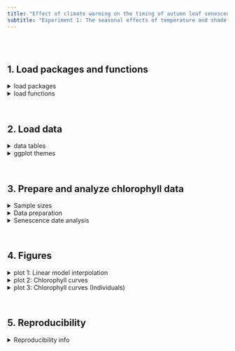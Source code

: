 ```yaml
---
title: "Effect of climate warming on the timing of autumn leaf senescence reverses at the summer solstice"
subtitle: "Experiment 1: The seasonal effects of temperature and shade on autumn phenology"
---
```


<br><br>

## 1. Load packages and functions

<details><summary>load packages</summary>

```r
require(ggplot2)
require(tidyverse)
require(broom)
require(patchwork)
require(lubridate)
require(data.table)
require(gmodels)
require(wesanderson)
require(mgcv)
```

</details>

<details><summary>load functions</summary>

```r
##########################################
# SPAD reading to chlorophyll conversion #
##########################################


SPADtoChl = function(SPAD){
  Chl = ifelse(SPAD==0, 0, -0.0029*(SPAD^2) + 1.175*SPAD + 3.8506)
  return(Chl)
}
#SPAD: unitless
#Chl: leaf chlorophyll in microgram / gram fresh weight
#Intercept forced to zero

#From Percival et al. 2008: The Potential of a Chlorophyll Content SPAD Meter to Quantify Nutrient Stress in Foliar Tissue of Sycamore (Acer pseudoplatanus), English Oak (Quercus robur), and European Beech (Fagus sylvatica)



############################
# Keep only number in string
############################


keep.number = function(x){
  as.numeric(gsub("[^\\d]+", "", x, perl=TRUE))}
```

</details>

<br>

## 2. Load data

<details>

<summary>data tables</summary>

```r
################
# define paths #
################


data.dir   = "/Users/consti/Desktop/PhD/Publication_material/17_Autumn_phenology_tier2/Experiment1/Data/Chlorophyll"
output.dir = "/Users/consti/Desktop/PhD/Publication_material/17_Autumn_phenology_tier2/Experiment1/R_output/Chlorophyll"



#########################
# Load chlorophyll data #
#########################


chlorophyll.data = read.table(paste(data.dir,"Chlorophyll_2021_master.csv",sep="/"), header=T, sep=",") %>%
  
  #delete dead individuals
  group_by(ID) %>%
  mutate(dead.proportion = mean(as.numeric(Dead)))%>%
  ungroup() %>%
  filter(dead.proportion <0.5) %>%
  
  #delete NAs and Groups
  filter(!is.na(SPAD),
         !(Group %in% c("M","L","N","O","P"))) %>%
  
  #Convert dates to DOY
  mutate(
    #Convert dates to DOY
    date = dmy(date),
    #merge controls
    time.period = ifelse(Group %in% c("C","H"),1,
                         ifelse(Group %in% c("D","I"),2,
                                ifelse(Group %in% c("E","J"),3,
                                       ifelse(Group %in% c("F","K"),4,0)))),
    Treatment = ifelse(Group %in% c("C","D","E","F"),"Shade",
                       ifelse(Group %in% c("H","I","J","K"),"Temperature", "Control"))) %>%
  
  #delete observations during and after treatment period
  filter(
    #Treatment 1
    !(time.period == 1 & date > as.Date("2021-04-30", format="%Y-%m-%d") & 
        date < as.Date("2021-06-15", format="%Y-%m-%d")),
    #Treatment 2
    !(time.period == 2 & date > as.Date("2021-05-26", format="%Y-%m-%d") & 
        date < as.Date("2021-07-15", format="%Y-%m-%d")),
    #Treatment 3
    !(time.period == 3 & date > as.Date("2021-06-25", format="%Y-%m-%d") & 
        date < as.Date("2021-08-15", format="%Y-%m-%d")),
    #Treatment 4
    !(time.period == 4 & date > as.Date("2021-07-25", format="%Y-%m-%d") & 
        date < as.Date("2021-09-15", format="%Y-%m-%d")) )
```

</details><details><summary>ggplot themes</summary>

```r
plotTheme1 = theme(
  legend.position   = "none",
  legend.background = element_rect(fill=NA, size=0.5, linetype="solid"),
  legend.text       = element_text(color="black"),
  panel.background  = element_blank(),
  axis.text         = element_text(colour = "black"),
  panel.border      = element_rect(colour = "black", fill=NA),
  axis.line         = element_line(color = "black"),
  strip.background  = element_rect(fill=NA),
  strip.text        = element_text(colour = 'black'),
  plot.title        = element_text(face="bold",hjust = 0.5))
```

</details>

<br>

## 3. Prepare and analyze chlorophyll data

<details><summary>Sample sizes</summary>

```r
table(chlorophyll.data$Group, chlorophyll.data$date)

table(chlorophyll.data[chlorophyll.data$date=="2022-01-20",]$Group, chlorophyll.data[chlorophyll.data$date=="2022-01-20",]$date)

sum(table(chlorophyll.data[chlorophyll.data$date=="2022-01-20",]$Group, chlorophyll.data[chlorophyll.data$date=="2022-01-20",]$date))
```

</details>

<details><summary>Data preparation</summary>

```r
#####################################################################
## Transform SPAD to chlorophyll and get relative chlorophyll content
#####################################################################


chlorophyll.data = chlorophyll.data %>%
  group_by(ID)%>%
  mutate(
    #convert SPAD readings to Chlorophyll content (Percival et al. 2008)
    chlorophyll     = SPADtoChl(SPAD),
    #get relative chlorophyll content per individual
    chlorophyll.rel = chlorophyll / max(chlorophyll), 
    #get date of maximum chlorophyll content per individual
    date.max.chl    = date[which.max(chlorophyll)]) %>%
  ungroup()



##################################################################################
## Interpolate 10% and 50% senescence dates from seasonal chlorophyll measurements
##################################################################################


# Interpolate EOS10 (date chlorophyll last dropped below 90%)
senescence.data.10 = chlorophyll.data %>%
  group_by(ID, Group, Treatment, time.period) %>%
  # Find the last row with >90% chlorophyll in each group, keep only this row and next
  filter(row_number() <= max(which(chlorophyll.rel > 0.9))+1,
         row_number() >= max(which(chlorophyll.rel > 0.9))) %>%
  #Linear interpolation
  summarize(EOS     = as.Date(approx(chlorophyll.rel, date, .9,  ties=min)$y, origin="1970-01-01")) %>%
  mutate(EOS.DOY    = yday(EOS),
         phenophase = "EOS10") %>%
  ungroup()

# Interpolate EOS50 (date chlorophyll last dropped below 50%)
senescence.data.50 = chlorophyll.data %>%
  group_by(ID, Group, Treatment, time.period) %>%
  # Find the last row with >50% chlorophyll in each group, keep only this row and next
  filter(row_number() <= max(which(chlorophyll.rel > 0.5))+1,
         row_number() >= max(which(chlorophyll.rel > 0.5))) %>%
  #Linear interpolation
  summarize(EOS     = as.Date(approx(chlorophyll.rel, date, .5,  ties=min)$y, origin="1970-01-01")) %>%
  mutate(EOS.DOY    = yday(EOS),
         phenophase = "EOS50") %>%
  ungroup()

# Rbind
senescence.data = rbind(senescence.data.10,senescence.data.50)
```

</details>

<details><summary>Senescence date analysis</summary>

```r
################
## Linear models
################


#Temperature
resultsLMtemperature = senescence.data %>% 
  filter(!Treatment == "Shade")%>%
  group_by(phenophase) %>% 
  do({model = lm(EOS.DOY ~ as.factor(time.period), data=.)  # create your model
  data.frame(tidy(model),
             lowCI=ci(model)[,2],
             hiCI=ci(model)[,3])}) %>%
  filter(!term %in% c("(Intercept)")) %>%
  mutate(phenophase = factor(phenophase, levels=c("EOS10","EOS50")),
         model = "temperature")

#Shade
resultsLMshade = senescence.data %>% 
  filter(!Treatment == "Temperature")%>%
  group_by(phenophase) %>% 
  do({model = lm(EOS.DOY ~ as.factor(time.period), data=.)  # create your model
  data.frame(tidy(model),
             lowCI=ci(model)[,2],
             hiCI=ci(model)[,3])}) %>%
  filter(!term %in% c("(Intercept)")) %>%
  mutate(phenophase = factor(phenophase, levels=c("EOS10","EOS50")),
         model = "shade")

#Rbind
resultsLM = rbind(resultsLMtemperature, resultsLMshade) %>%
  mutate(term=keep.number(term),
         variable.type = paste(model, phenophase, sep="."),
         model = factor(model, levels = c("temperature","shade"), ordered=T),
         #Reverse effect sizes
         estimate = estimate*(-1),
         lowCI = lowCI*(-1),
         hiCI = hiCI*(-1))

#Show results
as.data.frame(resultsLM) %>%
  dplyr::select(-c(variable.type,statistic))%>%
  mutate_if(is.numeric, round, digits=3)
```

</details>

<br>

## 4. Figures

</details>

<details><summary>plot 1: Linear model interpolation</summary>

```r
########################################
## Interpolation of monthly estimates ##
########################################


#Interpolation function
lin_interp = function(x, y, length.out=100) {
  approx(x, y, xout=seq(min(x), max(x), length.out=length.out))$y
}

#create identifier
variable.type = unique(resultsLM$variable.type)

#create interpolation dataframe
df.interp = data.frame()

#loop over variable x equation x vegetation type vector
for (variable.name in variable.type){

  #subset table
  df.sub = resultsLM  %>% 
    filter(variable.type == variable.name)
  
  # Interpolate data
  created.interp = lin_interp(df.sub$term, df.sub$term)
  score.interp   = lin_interp(df.sub$term, df.sub$estimate)
  df.interp.sub  = data.frame(created=created.interp, score=score.interp)
  # Make a grouping variable for each pos/neg segment
  cat.rle             = rle(df.interp.sub$score < 0)
  df.interp.sub       = df.interp.sub %>%
    mutate(group      = rep.int(1:length(cat.rle$lengths),  times=cat.rle$lengths),
           phenophase = unique(df.sub$phenophase),
           model      = unique(df.sub$model),
           variable.type = variable.name)
  #rbind sub dataframes 
  df.interp = rbind(df.interp, df.interp.sub)
}


#Plot
LMplot50 = ggplot() + 
  geom_area(data = df.interp[df.interp$phenophase=="EOS50",], aes(x = created, y = score, fill=score>0, group=group)) + 
  scale_fill_manual(values = c('#F21A00', '#3B9AB2'))+
  geom_point(data=resultsLM[resultsLM$phenophase=="EOS50",], aes(x=term, y=estimate))+
  geom_errorbar(data=resultsLM[resultsLM$phenophase=="EOS50",], 
                aes(x=term, ymin=lowCI, ymax=hiCI), 
                width=.2, position=position_dodge(.9)) +
  geom_hline(yintercept=0)+
  geom_vline(xintercept=2.5, size=2, alpha=0.4)+
  coord_cartesian(ylim=c(-15,15))+
  xlab("")+ylab("EOS50 anomaly (days)")+
  scale_x_continuous(breaks = seq(1,4,by=1),
                     labels = c('May','Jun','Jul','Aug'))+
  facet_wrap(~model, ncol=1)+
  plotTheme1

#Save PDF
pdf(paste(output.dir,"LinearModelPlot.pdf",sep="/"), width=3, height=4, useDingbats=FALSE)
LMplot50
dev.off()

LMplot50

LMplot10 = ggplot() + 
  geom_area(data = df.interp[df.interp$phenophase=="EOS10",], aes(x = created, y = score, fill=score>0, group=group)) + 
  scale_fill_manual(values = c('#F21A00', '#3B9AB2'))+
  geom_point(data=resultsLM[resultsLM$phenophase=="EOS10",], aes(x=term, y=estimate))+
  geom_errorbar(data=resultsLM[resultsLM$phenophase=="EOS10",], 
                aes(x=term, ymin=lowCI, ymax=hiCI), 
                width=.2, position=position_dodge(.9)) +
  geom_hline(yintercept=0)+
  geom_vline(xintercept=2.5, size=2, alpha=0.4)+
  coord_cartesian(ylim=c(-35,35))+
  xlab("")+ylab("EOS10 anomaly (days)")+
  scale_x_continuous(breaks = seq(1,4,by=1),
                     labels = c('May','Jun','Jul','Aug'))+
  facet_wrap(~model, ncol=1)+
  plotTheme1

#Save PDF
pdf(paste(output.dir,"LinearModelPlot10.pdf",sep="/"), width=3, height=4, useDingbats=FALSE)
LMplot10
dev.off()

LMplot10
```

</details>

<details><summary>plot 2: Chlorophyll curves</summary>

```r
#move points .05 to the left and right
pd = position_dodge(2) 


#Temperature treatment
Temperature_curve = chlorophyll.data %>%
  filter(!Treatment=="Shade") %>%
  mutate(time.period=as.factor(time.period),
         time.period = plyr::revalue(time.period, 
                                     c("0" = "Control" ,
                                       "1" = "May",
                                       "2" = "June",
                                       "3" = "July",
                                       "4" = "August"))) %>%
  ggplot(aes(x=date, y=chlorophyll.rel*100, colour=time.period, group=time.period)) +

  geom_hline(yintercept = 50, colour="lightgrey")+
  geom_hline(yintercept = 10, colour="lightgrey")+
  geom_hline(yintercept = 90, colour="lightgrey")+
  
  geom_vline(xintercept = as.Date('2021-11-01'), colour="lightgrey")+
  geom_vline(xintercept = as.Date('2021-10-01'), colour="lightgrey")+
  geom_vline(xintercept = as.Date('2021-09-01'), colour="lightgrey")+
  geom_vline(xintercept = as.Date('2021-08-01'), colour="lightgrey")+
  
  stat_summary(fun.data = "mean_cl_normal", geom="line", size = 1.2, position=pd, alpha=0.7) +
  stat_summary(fun.data = "mean_cl_normal", geom="errorbar", size = 0.8, width=0, position=pd) +
  stat_summary(fun.data = "mean_cl_normal", geom="point", size = 1.2, position=pd) +
  
  scale_color_manual(values = c('black','#F21A00','#E1AF00','#78B7C5','#3B9AB2'))+
  
  coord_cartesian(ylim=c(4,96),xlim=c(as.Date(c('2021-07-25','2021-12-01'))))+
  
  xlab("") +
  ylab("Relative leaf chlorophyll content (%)") +
  
  ggtitle("Temperature treatments")+
  
  plotTheme1 +
  theme(legend.position = "right")


#Shade treatment
Shade_curve = chlorophyll.data %>%
  filter(!Treatment=="Temperature") %>%
  mutate(time.period=as.factor(time.period)) %>%
  ggplot(aes(x=date, y=chlorophyll.rel*100, colour=time.period, group=time.period)) +
  
  geom_hline(yintercept = 50, colour="lightgrey")+
  geom_hline(yintercept = 10, colour="lightgrey")+
  geom_hline(yintercept = 90, colour="lightgrey")+
  
  geom_vline(xintercept = as.Date('2021-11-01'), colour="lightgrey")+
  geom_vline(xintercept = as.Date('2021-10-01'), colour="lightgrey")+
  geom_vline(xintercept = as.Date('2021-09-01'), colour="lightgrey")+
  geom_vline(xintercept = as.Date('2021-08-01'), colour="lightgrey")+
  
  stat_summary(fun.data = "mean_cl_normal", geom="line", size = 1.2, position=pd, alpha=0.7) +
  stat_summary(fun.data = "mean_cl_normal", geom="errorbar", size = 0.8, width=0, position=pd) +
  stat_summary(fun.data = "mean_cl_normal", geom="point", size = 1.2, position=pd) +
  
  scale_color_manual(values = c('black','#F21A00','#E1AF00','#78B7C5','#3B9AB2'))+
  
  coord_cartesian(ylim=c(4,96),xlim=c(as.Date(c('2021-07-25','2021-12-01'))))+
  
  xlab("Date") +
  ylab("Relative leaf chlorophyll content (%)") +
  
  ggtitle("Shade treatments")+
  
  plotTheme1 +
  theme(legend.position = "none")


#define plot layout
layout <- "
A
B"

#Merge plots
CurvePlot = Temperature_curve + Shade_curve + plot_layout(design = layout) + plot_annotation(tag_levels = 'a')&
  theme(plot.tag = element_text(face = 'bold'))

#Save PDF
pdf(paste(output.dir,"ChlorophyllCurvePlot.pdf",sep="/"), width=7, height=7, useDingbats=FALSE)
CurvePlot
dev.off()

CurvePlot
```

</details>

<details><summary>plot 3: Chlorophyll curves (Individuals)</summary>

```r
################################
# Relative chlorophyll content #
################################


Chlorophyll_individuals = chlorophyll.data %>%
  ggplot(aes(x=date, y=chlorophyll.rel*100, 
             colour=Group, fill=Group)) +
  
  geom_vline(xintercept = as.Date('2021-11-01'), colour="lightgrey")+
  geom_vline(xintercept = as.Date('2021-10-01'), colour="lightgrey")+
  geom_vline(xintercept = as.Date('2021-09-01'), colour="lightgrey")+
  geom_vline(xintercept = as.Date('2021-08-01'), colour="lightgrey")+
  geom_vline(xintercept = as.Date('2021-07-01'), colour="lightgrey")+
  
  geom_hline(yintercept = 50, colour="black")+
  geom_hline(yintercept = 10, colour="lightgrey")+
  geom_hline(yintercept = 90, colour="lightgrey")+
  
  geom_line(aes(x=date, y=chlorophyll.rel*100), color="black")+
  geom_point()+
  geom_area(aes(x=date, y=chlorophyll.rel*100), alpha=0.5) +
  
  geom_vline(data=senescence.data[senescence.data$phenophase=="EOS10",], 
             aes(xintercept = EOS), linetype = "dashed")+
  geom_vline(data=senescence.data[senescence.data$phenophase=="EOS50",], 
             aes(xintercept = EOS), linetype = "dashed", color="blue")+
  
  coord_cartesian(ylim=c(4,110),xlim=c(as.Date(c('2021-06-20','2021-12-01'))))+
  
  xlab("Date") +
  ylab("Relative leaf chlorophyll content (%)") +
  
  facet_wrap(~ID, dir="v", nrow=15)+
  plotTheme1

#Save PDF
pdf(paste(output.dir,"IndividualPlot_ChlRel.pdf",sep="/"), width=25, height=25, useDingbats=FALSE)
Chlorophyll_individuals
dev.off()

Chlorophyll_individuals
```

</details>

<br>

## 5. Reproducibility

</details>

<details><summary>Reproducibility info</summary>

```r
## date time
Sys.time()

## session info
sessionInfo()
```

</details>



